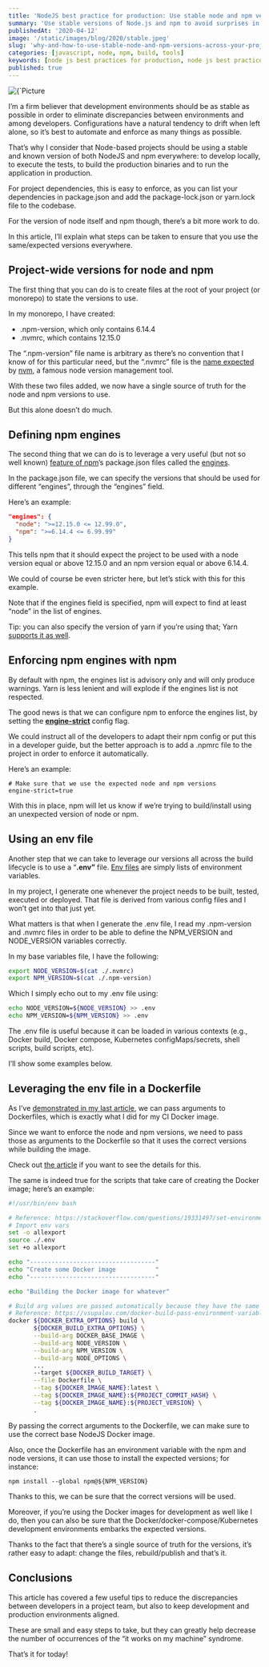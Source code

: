 ```yaml
---
title: 'NodeJS best practice for production: Use stable node and npm versions across your projects and teams'
summary: 'Use stable versions of Node.js and npm to avoid surprises in production'
publishedAt: '2020-04-12'
image: '/static/images/blog/2020/stable.jpeg'
slug: 'why-and-how-to-use-stable-node-and-npm-versions-across-your-project-and-team'
categories: [javascript, node, npm, build, tools]
keywords: [node js best practices for production, node js best practices, javascript, node, npm]
published: true
---
```


<BlogPostCenteredContent>
  <Image
    alt={`Picture courtesy of @veverkolog: https://unsplash.com/@veverkolog`}
    src={`/static/images/blog/2020/stable.jpeg`}
    width={2400}
    height={1600}
    priority
  />
</BlogPostCenteredContent>

I’m a firm believer that development environments should be as stable as possible in order to eliminate discrepancies between environments and among developers. Configurations have a natural tendency to drift when left alone, so it’s best to automate and enforce as many things as possible.

That’s why I consider that Node-based projects should be using a stable and known version of both NodeJS and npm everywhere: to develop locally, to execute the tests, to build the production binaries and to run the application in production.

For project dependencies, this is easy to enforce, as you can list your dependencies in package.json and add the package-lock.json or yarn.lock file to the codebase.

For the version of node itself and npm though, there’s a bit more work to do.

In this article, I’ll explain what steps can be taken to ensure that you use the same/expected versions everywhere.

## Project-wide versions for node and npm

The first thing that you can do is to create files at the root of your project (or monorepo) to state the versions to use.

In my monorepo, I have created:

- .npm-version, which only contains 6.14.4
- .nvmrc, which contains 12.15.0

The “.npm-version” file name is arbitrary as there’s no convention that I know of for this particular need, but the “.nvmrc” file is the [name expected](https://github.com/nvm-sh/nvm#nvmrc) by [nvm](https://github.com/nvm-sh/nvm), a famous node version management tool.

With these two files added, we now have a single source of truth for the node and npm versions to use.

But this alone doesn’t do much.

## Defining npm engines

The second thing that we can do is to leverage a very useful (but not so well known) [feature of npm](https://docs.npmjs.com/files/package.json#engines)’s package.json files called the [engines](https://docs.npmjs.com/files/package.json#engines).

In the package.json file, we can specify the versions that should be used for different “engines”, through the “engines” field.

Here’s an example:

```json
"engines": {
  "node": ">=12.15.0 <= 12.99.0",
  "npm": ">=6.14.4 <= 6.99.99"
}
```

This tells npm that it should expect the project to be used with a node version equal or above 12.15.0 and an npm version equal or above 6.14.4.

We could of course be even stricter here, but let’s stick with this for this example.

Note that if the engines field is specified, npm will expect to find at least “node” in the list of engines.

Tip: you can also specify the version of yarn if you’re using that; Yarn [supports it as well](https://classic.yarnpkg.com/en/docs/package-json/#toc-engines).

## Enforcing npm engines with npm

By default with npm, the engines list is advisory only and will only produce warnings. Yarn is less lenient and will explode if the engines list is not respected.

The good news is that we can configure npm to enforce the engines list, by setting the [**engine-strict**](https://docs.npmjs.com/misc/config#engine-strict) config flag.

We could instruct all of the developers to adapt their npm config or put this in a developer guide, but the better approach is to add a .npmrc file to the project in order to enforce it automatically.

Here’s an example:

```
# Make sure that we use the expected node and npm versions
engine-strict=true
```

With this in place, npm will let us know if we’re trying to build/install using an unexpected version of node or npm.

## Using an env file

Another step that we can take to leverage our versions all across the build lifecycle is to use a “**.env”** file. [Env files](https://docs.docker.com/compose/env-file/) are simply lists of environment variables.

In my project, I generate one whenever the project needs to be built, tested, executed or deployed. That file is derived from various config files and I won’t get into that just yet.

What matters is that when I generate the .env file, I read my .npm-version and .nvmrc files in order to be able to define the NPM_VERSION and NODE_VERSION variables correctly.

In my base variables file, I have the following:

```bash
export NODE_VERSION=$(cat ./.nvmrc)
export NPM_VERSION=$(cat ./.npm-version)
```

Which I simply echo out to my .env file using:

```bash
echo NODE_VERSION=${NODE_VERSION} >> .env
echo NPM_VERSION=${NPM_VERSION} >> .env
```

The .env file is useful because it can be loaded in various contexts (e.g., Docker build, Docker compose, Kubernetes configMaps/secrets, shell scripts, build scripts, etc).

I’ll show some examples below.

## Leveraging the env file in a Dockerfile

As I’ve [demonstrated in my last article](https://medium.com/@dSebastien/speeding-up-your-ci-cd-build-times-with-a-custom-docker-image-3bfaac4e0479), we can pass arguments to Dockerfiles, which is exactly what I did for my CI Docker image.

Since we want to enforce the node and npm versions, we need to pass those as arguments to the Dockerfile so that it uses the correct versions while building the image.

Check out [the article](https://medium.com/@dSebastien/speeding-up-your-ci-cd-build-times-with-a-custom-docker-image-3bfaac4e0479) if you want to see the details for this.

The same is indeed true for the scripts that take care of creating the Docker image; here’s an example:

```bash
#!/usr/bin/env bash

# Reference: https://stackoverflow.com/questions/19331497/set-environment-variables-from-file-of-key-value-pairs
# Import env vars
set -o allexport
source ./.env
set +o allexport

echo "-----------------------------------"
echo "Create some Docker image           "
echo "-----------------------------------"

echo "Building the Docker image for whatever"

# Build arg values are passed automatically because they have the same name in the Dockerfile
# Reference: https://vsupalov.com/docker-build-pass-environment-variables/#using-host-environment-variable-values-to-set-args
docker ${DOCKER_EXTRA_OPTIONS} build \
       ${DOCKER_BUILD_EXTRA_OPTIONS} \
       --build-arg DOCKER_BASE_IMAGE \
       --build-arg NODE_VERSION \
       --build-arg NPM_VERSION \
       --build-arg NODE_OPTIONS \
       ...
       --target ${DOCKER_BUILD_TARGET} \
       --file Dockerfile \
       --tag ${DOCKER_IMAGE_NAME}:latest \
       --tag ${DOCKER_IMAGE_NAME}:${PROJECT_COMMIT_HASH} \
       --tag ${DOCKER_IMAGE_NAME}:${PROJECT_VERSION} \
       .
```

By passing the correct arguments to the Dockerfile, we can make sure to use the correct base NodeJS Docker image.

Also, once the Dockerfile has an environment variable with the npm and node versions, it can use those to install the expected versions; for instance:

```
npm install --global npm@${NPM_VERSION}
```

Thanks to this, we can be sure that the correct versions will be used.

Moreover, if you’re using the Docker images for development as well like I do, then you can also be sure that the Docker/docker-compose/Kubernetes development environments embarks the expected versions.

Thanks to the fact that there’s a single source of truth for the versions, it’s rather easy to adapt: change the files, rebuild/publish and that’s it.

## Conclusions

This article has covered a few useful tips to reduce the discrepancies between developers in a project team, but also to keep development and production environments aligned.

These are small and easy steps to take, but they can greatly help decrease the number of occurrences of the “it works on my machine” syndrome.

That’s it for today!

<BlogPostSignature />
